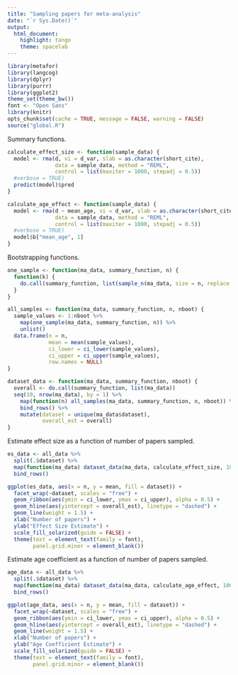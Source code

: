 ```yaml
---
title: "Sampling papers for meta-analysis"
date: "`r Sys.Date()`"
output:
  html_document:
    highlight: tango
    theme: spacelab
---
```


```r
library(metafor)
library(langcog)
library(dplyr)
library(purrr)
library(ggplot2)
theme_set(theme_bw())
font <- "Open Sans"
library(knitr)
opts_chunk$set(cache = TRUE, message = FALSE, warning = FALSE)
source("global.R")
```

Summary functions.
```r
calculate_effect_size <- function(sample_data) {
  model <- rma(d, vi = d_var, slab = as.character(short_cite),
               data = sample_data, method = "REML",
               control = list(maxiter = 1000, stepadj = 0.5))
  #verbose = TRUE)
  predict(model)$pred
}

calculate_age_effect <- function(sample_data) {
  model <- rma(d ~ mean_age, vi = d_var, slab = as.character(short_cite),
               data = sample_data, method = "REML",
               control = list(maxiter = 1000, stepadj = 0.5))
  #verbose = TRUE)
  model$b["mean_age", 1]
}
```

Bootstrapping functions.
```r
one_sample <- function(ma_data, summary_function, n) {
  function(k) {
    do.call(summary_function, list(sample_n(ma_data, size = n, replace = FALSE)))
  }
}

all_samples <- function(ma_data, summary_function, n, nboot) {
  sample_values <- 1:nboot %>%
    map(one_sample(ma_data, summary_function, n)) %>%
    unlist()
  data.frame(n = n,
             mean = mean(sample_values),
             ci_lower = ci_lower(sample_values),
             ci_upper = ci_upper(sample_values),
             row.names = NULL)
}

dataset_data <- function(ma_data, summary_function, nboot) {
  overall <- do.call(summary_function, list(ma_data))
  seq(10, nrow(ma_data), by = 1) %>%
    map(function(n) all_samples(ma_data, summary_function, n, nboot)) %>%
    bind_rows() %>%
    mutate(dataset = unique(ma_data$dataset),
           overall_est = overall)
}
```

Estimate effect size as a function of number of papers sampled.
```r
es_data <- all_data %>%
  split(.$dataset) %>%
  map(function(ma_data) dataset_data(ma_data, calculate_effect_size, 100)) %>%
  bind_rows()
```

```r
ggplot(es_data, aes(x = n, y = mean, fill = dataset)) +
  facet_wrap(~dataset, scales = "free") +
  geom_ribbon(aes(ymin = ci_lower, ymax = ci_upper), alpha = 0.5) +
  geom_hline(aes(yintercept = overall_est), linetype = "dashed") +
  geom_line(weight = 1.5) +
  xlab("Number of papers") +
  ylab("Effect Size Estimate") +
  scale_fill_solarized(guide = FALSE) +
  theme(text = element_text(family = font),
        panel.grid.minor = element_blank())
```

Estimate age coefficient as a function of number of papers sampled.
```r
age_data <- all_data %>%
  split(.$dataset) %>%
  map(function(ma_data) dataset_data(ma_data, calculate_age_effect, 100)) %>%
  bind_rows()
```

```r
ggplot(age_data, aes(x = n, y = mean, fill = dataset)) +
  facet_wrap(~dataset, scales = "free") +
  geom_ribbon(aes(ymin = ci_lower, ymax = ci_upper), alpha = 0.5) +
  geom_hline(aes(yintercept = overall_est), linetype = "dashed") +
  geom_line(weight = 1.5) +
  xlab("Number of papers") +
  ylab("Age Coefficient Estimate") +
  scale_fill_solarized(guide = FALSE) +
  theme(text = element_text(family = font),
        panel.grid.minor = element_blank())
```
